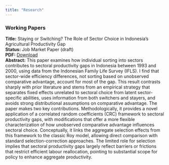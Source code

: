 ```yaml
---
title: "Research"
---
```



### Working Papers

<div class="card">

**Title:** Staying or Switching? The Role of Sector Choice in Indonesia's Agricultural Productivity Gap<br>
**Status:** Job Market Paper (draft)  
**PDF:** [Download](/papers/jmp-draft.pdf)  
**Abstract:** This paper examines how individual sorting into sectors contributes to sectoral productivity gaps in Indonesia between 1993 and 2000, using data from the Indonesian Family Life Survey (IFLS). I find that sector-wide efficiency differences, not sorting based on unobserved comparative advantage, account for most of the gap. This result contrasts sharply with prior literature and stems from an empirical strategy that separates fixed effects unrelated to sectoral choice from latent sector-specific abilities, uses information from both switchers and stayers, and avoids strong distributional assumptions on comparative advantage. The paper makes two key contributions. Methodologically, it provides a novel application of a correlated random coefficients (CRC) framework to sectoral productivity gaps, with modifications that offer a more flexible characterization of how unobserved comparative advantage influences sectoral choice. Conceptually, it links the aggregate selection effects from this framework to the classic Roy model, allowing direct comparison with standard selection-correction approaches. The limited role for selection implies that sectoral productivity gaps largely reflect barriers or frictions that restrict efficient labour reallocation, pointing to substantial scope for policy to enhance aggregate productivity.

</div>

<div class="card">



